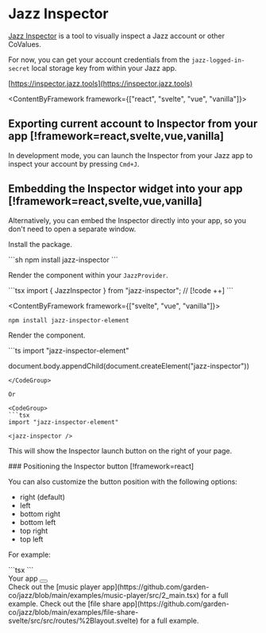 
# Jazz Inspector

[Jazz Inspector](https://inspector.jazz.tools) is a tool to visually inspect a Jazz account or other CoValues.

For now, you can get your account credentials from the `jazz-logged-in-secret` local storage key from within your Jazz app.

[https://inspector.jazz.tools](https://inspector.jazz.tools)

<ContentByFramework framework={["react", "svelte", "vue", "vanilla"]}>
## Exporting current account to Inspector from your app [!framework=react,svelte,vue,vanilla]

In development mode, you can launch the Inspector from your Jazz app to inspect your account by pressing `Cmd+J`.

## Embedding the Inspector widget into your app [!framework=react,svelte,vue,vanilla]

Alternatively, you can embed the Inspector directly into your app, so you don't need to open a separate window.

Install the package.

<ContentByFramework framework="react">
<CodeGroup>
```sh
npm install jazz-inspector
```
</CodeGroup>

Render the component within your `JazzProvider`.

<CodeGroup>
```tsx
import { JazzInspector } from "jazz-inspector";

<JazzProvider>
 // [!code ++]
  <JazzInspector />
</JazzProvider>
```
</CodeGroup>
</ContentByFramework>

<ContentByFramework framework={["svelte", "vue", "vanilla"]}>
<CodeGroup>
```sh
npm install jazz-inspector-element
```
</CodeGroup>

Render the component.

<CodeGroup>
```ts
import "jazz-inspector-element"

document.body.appendChild(document.createElement("jazz-inspector"))
```
</CodeGroup>

Or

<CodeGroup>
```tsx
import "jazz-inspector-element"

<jazz-inspector />
```
</CodeGroup>

</ContentByFramework>

This will show the Inspector launch button on the right of your page.

</ContentByFramework>

<ContentByFramework framework="react">
### Positioning the Inspector button [!framework=react]

You can also customize the button position with the following options:

- right (default)
- left
- bottom right
- bottom left
- top right
- top left

For example:

<CodeGroup>
```tsx
<JazzInspector position="bottom left"/>
```
</CodeGroup>

<div className="bg-stone-200 flex items-center justify-center h-72 relative dark:bg-stone-900 mt-5">
  <span>Your app</span>

  <button className="size-10 p-1.5 border rounded-lg left-4 bottom-4 absolute bg-white shadow-sm" type="button">
    <JazzIcon className="w-full h-auto"/>
  </button>
</div>
</ContentByFramework>

<ContentByFramework framework="react">
Check out the [music player app](https://github.com/garden-co/jazz/blob/main/examples/music-player/src/2_main.tsx) for a full example.
</ContentByFramework>

<ContentByFramework framework="svelte">
Check out the [file share app](https://github.com/garden-co/jazz/blob/main/examples/file-share-svelte/src/src/routes/%2Blayout.svelte) for a full example.
</ContentByFramework>
